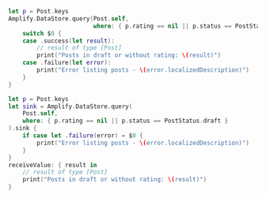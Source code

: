 <BlockSwitcher>

<CodeBlock name="Listener (iOS 11+)">

```swift
let p = Post.keys
Amplify.DataStore.query(Post.self,
                        where: { p.rating == nil || p.status == PostStatus.draft }) {
    switch $0 {
    case .success(let result):
        // result of type [Post]
        print("Posts in draft or without rating: \(result)")
    case .failure(let error):
        print("Error listing posts - \(error.localizedDescription)")
    }
}
```

</CodeBlock>

<CodeBlock name="Combine (iOS 13+)">

```swift
let p = Post.keys
let sink = Amplify.DataStore.query(
    Post.self,
    where: { p.rating == nil || p.status == PostStatus.draft }
).sink {
    if case let .failure(error) = $0 {
        print("Error listing posts - \(error.localizedDescription)")
    }
}
receiveValue: { result in
    // result of type [Post]
    print("Posts in draft or without rating: \(result)")
}
```

</CodeBlock>

</BlockSwitcher>
